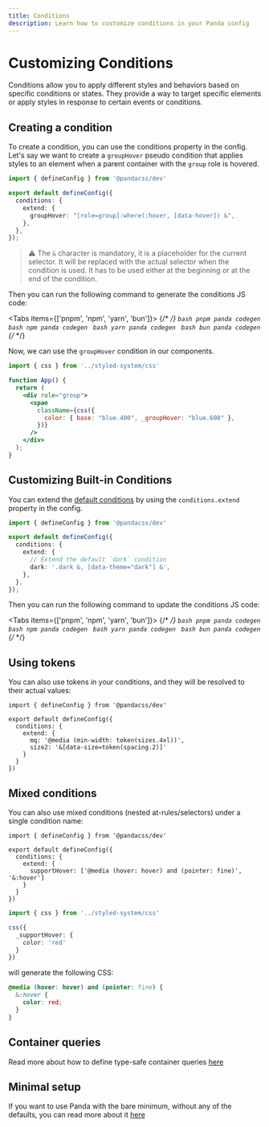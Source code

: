 ```yaml
---
title: Conditions
description: Learn how to customize conditions in your Panda config
---
```


# Customizing Conditions

Conditions allow you to apply different styles and behaviors based on specific conditions or states. They provide a way to target specific elements or apply styles in response to certain events or conditions.

## Creating a condition

To create a condition, you can use the conditions property in the config. Let's say we want to create a `groupHover` pseudo condition that applies styles to an element when a parent container with the `group` role is hovered.

```ts filename="panda.config.ts"
import { defineConfig } from '@pandacss/dev'

export default defineConfig({
  conditions: {
    extend: {
      groupHover: "[role=group]:where(:hover, [data-hover]) &",
    },
  },
});
```

> ⚠️ The `&` character is mandatory, it is a placeholder for the current selector. It will be replaced with the actual selector when the condition is used.
> It has to be used either at the beginning or at the end of the condition.


Then you can run the following command to generate the conditions JS code:

<Tabs items={['pnpm', 'npm', 'yarn', 'bun']}>
  {/* <!-- prettier-ignore-start --> */}
  <Tab>
    ```bash
    pnpm panda codegen
    ```
  </Tab>
  <Tab>
    ```bash
    npm panda codegen
    ```
  </Tab>
  <Tab>
    ```bash
    yarn panda codegen
    ```
  </Tab>
  <Tab>
    ```bash
    bun panda codegen
    ```
  </Tab>
  {/* <!-- prettier-ignore-end --> */}
</Tabs>

Now, we can use the `groupHover` condition in our components.

```jsx
import { css } from '../styled-system/css'

function App() {
  return (
    <div role="group">
      <span
        className={css({
          color: { base: "blue.400", _groupHover: "blue.600" },
        })}
      />
    </div>
  );
}
```

## Customizing Built-in Conditions

You can extend the [default conditions](/docs/concepts/conditional-styles#reference) by using the `conditions.extend` property in the config.


```ts filename="panda.config.ts"
import { defineConfig } from '@pandacss/dev'

export default defineConfig({
  conditions: {
    extend: {
      // Extend the default `dark` condition
      dark: '.dark &, [data-theme="dark"] &',
    },
  },
});
```

Then you can run the following command to update the conditions JS code:

<Tabs items={['pnpm', 'npm', 'yarn', 'bun']}>
  {/* <!-- prettier-ignore-start --> */}
  <Tab>
    ```bash
    pnpm panda codegen
    ```
  </Tab>
  <Tab>
    ```bash
    npm panda codegen
    ```
  </Tab>
  <Tab>
    ```bash
    yarn panda codegen
    ```
  </Tab>
  <Tab>
    ```bash
    bun panda codegen
    ```
  </Tab>
  {/* <!-- prettier-ignore-end --> */}
</Tabs>

## Using tokens

You can also use tokens in your conditions, and they will be resolved to their actual values:

```tsx
import { defineConfig } from '@pandacss/dev'

export default defineConfig({
  conditions: {
    extend: {
      mq: '@media (min-width: token(sizes.4xl))',
      size2: '&[data-size=token(spacing.2)]'
    }
  }
})
```

## Mixed conditions

You can also use mixed conditions (nested at-rules/selectors) under a single condition name:

```tsx
import { defineConfig } from '@pandacss/dev'

export default defineConfig({
  conditions: {
    extend: {
      supportHover: ['@media (hover: hover) and (pointer: fine)', '&:hover']
    }
  }
})
```

```ts
import { css } from '../styled-system/css'

css({
  _supportHover: {
    color: 'red'
  }
})
```

will generate the following CSS:

```css
@media (hover: hover) and (pointer: fine) {
  &:hover {
    color: red;
  }
}
```

## Container queries

Read more about how to define type-safe container queries [here](/docs/concepts/conditional-styles#container-queries)

## Minimal setup

If you want to use Panda with the bare minimum, without any of the defaults, you can read more about it [here](/docs/guides/minimal-setup)
